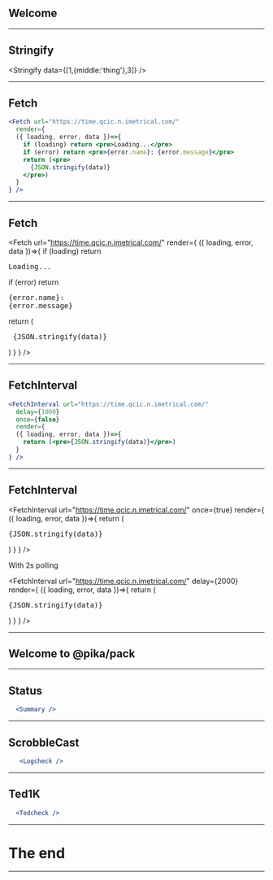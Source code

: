 

## Welcome

  <Welcome name="Dan-o-rama"/>

---

## Stringify

  <Stringify data={[1,{middle:'thing'},3]} />

---

## Fetch

```jsx
<Fetch url="https://time.qcic.n.imetrical.com/" 
  render={
  ({ loading, error, data })=>{
    if (loading) return <pre>Loading...</pre>
    if (error) return <pre>{error.name}: {error.message}</pre>
    return (<pre>
      {JSON.stringify(data)}
    </pre>)
  }
} />
```

---

## Fetch

<Fetch url="https://time.qcic.n.imetrical.com/" 
  render={
  ({ loading, error, data })=>{
    if (loading) return <pre>Loading...</pre>
    if (error) return <pre>{error.name}: {error.message}</pre>
    return (<pre>
      {JSON.stringify(data)}
    </pre>)
  }
} />

---

## FetchInterval

```jsx
<FetchInterval url="https://time.qcic.n.imetrical.com/" 
  delay={1000}
  once={false}
  render={
  ({ loading, error, data })=>{
    return (<pre>{JSON.stringify(data)}</pre>)
  }
} />
```

---

## FetchInterval


<FetchInterval url="https://time.qcic.n.imetrical.com/" 
  once={true}
  render={
  ({ loading, error, data })=>{
    return (<pre>{JSON.stringify(data)}</pre>)
  }
} />

With 2s polling

<FetchInterval url="https://time.qcic.n.imetrical.com/" 
  delay={2000}
  render={
  ({ loading, error, data })=>{
    return (<pre>{JSON.stringify(data)}</pre>)
  }
} />

---

## Welcome to @pika/pack

<External />

---

## Status

```jsx
  <Summary />
```

---

## ScrobbleCast
 
```jsx
   <Logcheck />
```

---

## Ted1K 

```jsx
  <Tedcheck />
```

---

# The end

---
